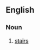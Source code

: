==English==

===Noun===
{{en-noun|head=[[apples]] and [[pears]]|-}}

# {{context|Cockney rhyming slang|lang=en}} [[stairs]]